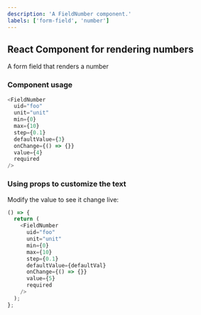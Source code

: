 ```yaml
---
description: 'A FieldNumber component.'
labels: ['form-field', 'number']
---
```



## React Component for rendering numbers

A form field that renders a number

### Component usage

```js
<FieldNumber
  uid="foo"
  unit="unit"
  min={0}
  max={10}
  step={0.1}
  defaultValue={3}
  onChange={() => {}}
  value={4}
  required
/>
```

### Using props to customize the text

Modify the value to see it change live:

```js live
() => {
  return (
    <FieldNumber
      uid="foo"
      unit="unit"
      min={0}
      max={10}
      step={0.1}
      defaultValue={defaultVal}
      onChange={() => {}}
      value={5}
      required
    />
  );
};
```
